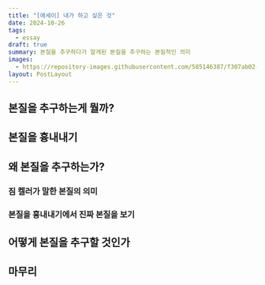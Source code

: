 ```yaml
---
title: "[에세이] 내가 하고 싶은 것"
date: 2024-10-26
tags:
  - essay
draft: true
summary: 본질을 추구하다가 알게된 본질을 추구하는 본질적인 의미
images:
  - https://repository-images.githubusercontent.com/585146387/f307ab02-0c46-439b-84e0-319721662dce
layout: PostLayout
---
```


## 본질을 추구하는게 뭘까?



## 본질을 흉내내기



## 왜 본질을 추구하는가?


### 짐 켈러가 말한 본질의 의미


### 본질을 흉내내기에서 진짜 본질을 보기



## 어떻게 본질을 추구할 것인가


## 마무리


